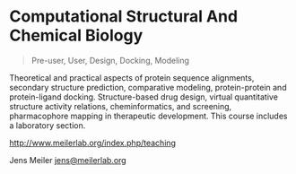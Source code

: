 # Computational Structural And Chemical Biology	
    
> Pre-user, User, Design, Docking, Modeling

Theoretical and practical aspects of protein sequence alignments, secondary structure prediction, comparative modeling, protein-protein and protein-ligand docking. Structure-based drug design, virtual quantitative structure activity relations, cheminformatics, and screening, pharmacophore mapping in therapeutic development. This course includes a laboratory section.		

http://www.meilerlab.org/index.php/teaching	

Jens Meiler	
jens@meilerlab.org															